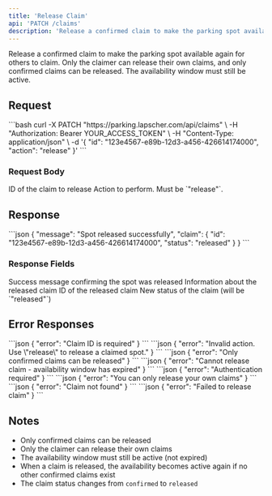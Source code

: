 ```yaml
---
title: 'Release Claim'
api: 'PATCH /claims'
description: 'Release a confirmed claim to make the parking spot available again (only claimers can release their own claims)'
---
```


Release a confirmed claim to make the parking spot available again for others to claim. Only the claimer can release their own claims, and only confirmed claims can be released. The availability window must still be active.

## Request

<RequestExample>
```bash
curl -X PATCH "https://parking.lapscher.com/api/claims" \
  -H "Authorization: Bearer YOUR_ACCESS_TOKEN" \
  -H "Content-Type: application/json" \
  -d '{
    "id": "123e4567-e89b-12d3-a456-426614174000",
    "action": "release"
  }'
```
</RequestExample>

### Request Body

<ParamField body="id" type="string" format="uuid" required={true}>
  ID of the claim to release
</ParamField>

<ParamField body="action" type="string" required={true}>
  Action to perform. Must be `"release"`.
</ParamField>

## Response

<ResponseExample>
```json
{
  "message": "Spot released successfully",
  "claim": {
    "id": "123e4567-e89b-12d3-a456-426614174000",
    "status": "released"
  }
}
```
</ResponseExample>

### Response Fields

<ResponseField name="message" type="string">
  Success message confirming the spot was released
</ResponseField>

<ResponseField name="claim" type="object">
  Information about the released claim
</ResponseField>

<ResponseField name="claim.id" type="string" format="uuid">
  ID of the released claim
</ResponseField>

<ResponseField name="claim.status" type="string">
  New status of the claim (will be `"released"`)
</ResponseField>

## Error Responses

<ResponseExample status="400">
```json
{
  "error": "Claim ID is required"
}
```
</ResponseExample>

<ResponseExample status="400">
```json
{
  "error": "Invalid action. Use \"release\" to release a claimed spot."
}
```
</ResponseExample>

<ResponseExample status="400">
```json
{
  "error": "Only confirmed claims can be released"
}
```
</ResponseExample>

<ResponseExample status="400">
```json
{
  "error": "Cannot release claim - availability window has expired"
}
```
</ResponseExample>

<ResponseExample status="401">
```json
{
  "error": "Authentication required"
}
```
</ResponseExample>

<ResponseExample status="403">
```json
{
  "error": "You can only release your own claims"
}
```
</ResponseExample>

<ResponseExample status="404">
```json
{
  "error": "Claim not found"
}
```
</ResponseExample>

<ResponseExample status="500">
```json
{
  "error": "Failed to release claim"
}
```
</ResponseExample>

## Notes

- Only confirmed claims can be released
- Only the claimer can release their own claims
- The availability window must still be active (not expired)
- When a claim is released, the availability becomes active again if no other confirmed claims exist
- The claim status changes from `confirmed` to `released`
